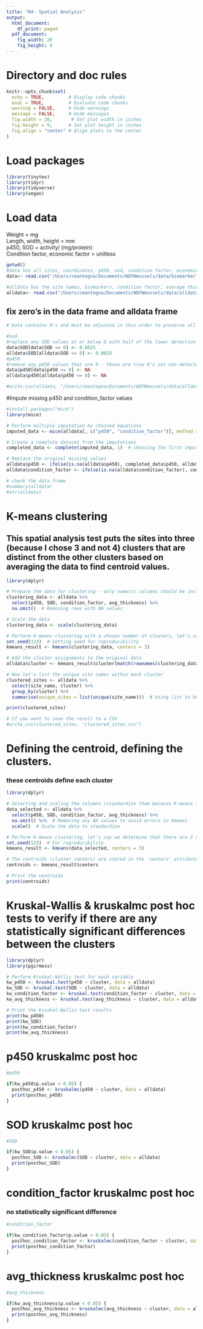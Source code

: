 ```yaml
---
title: "04- Spatial Analysis"
output:
  html_document:
    df_print: paged
  pdf_document: 
    fig_width: 20
    fig_height: 9
---
```


# Directory and doc rules

```r

knitr::opts_chunk$set(
  echo = TRUE,         # Display code chunks
  eval = TRUE,         # Evaluate code chunks
  warning = FALSE,     # Hide warnings
  message = FALSE,     # Hide messages
  fig.width = 20,       # Set plot width in inches
  fig.height = 9,      # Set plot height in inches
  fig.align = "center" # Align plots to the center
)

```

# Load packages

```r
library(tinytex)
library(tidyr)
library(tidyverse)
library(vegan)

```

# Load data
Weight = mg\
Length, width, height = mm\
p450, SOD = activity/ (mg/protein)\
Condition factor, economic factor = unitless
```r

getwd()
#data has all sites, coordinates, p450, sod, condition factor, economic factor data
data<- read.csv("/Users/cmantegna/Documents/WDFWmussels/data/biomarkerfull.csv")

#alldata has the site names, biomarkers, condition factor, average thickness and analyte data - each row is an individual sample
alldata<- read.csv("/Users/cmantegna/Documents/WDFWmussels/data/alldata.csv")

```

## fix zero's in the data frame and alldata frame

```r

# Data contains 0's and must be adjusted in this order to preserve all usable data.

#sod
#replace any SOD values at or below 0 with half of the lower detection limit of .005 (.005*.5). Lower detection limit determined by assay protocol by the manufacturer, Cayman.
data$SOD[data$SOD <= 0] <- 0.0025
alldata$SOD[alldata$SOD <= 0] <- 0.0025
#p450
#remove any p450 values that are 0 - those are true 0's not non-detectable. I am replacing with na so I don't lose the entire row of data, including the SOD values.
data$p450[data$p450 <= 0] <- NA
alldata$p450[alldata$p450 <= 0] <- NA

#write.csv(alldata, "/Users/cmantegna/Documents/WDFWmussels/data/alldata.csv")
```

#Impute missing p450 and condition_factor values 
```r
#install.packages("mice")
library(mice)

# Perform multiple imputation by chained equations
imputed_data <- mice(alldata[, c("p450", "condition_factor")], method = 'pmm', m = 5)  # m is the number of datasets

# Create a complete dataset from the imputations
completed_data <- complete(imputed_data, 1)  # choosing the first imputed dataset for simplicity

# Replace the original missing values
alldata$p450 <- ifelse(is.na(alldata$p450), completed_data$p450, alldata$p450)
alldata$condition_factor <- ifelse(is.na(alldata$condition_factor), completed_data$condition_factor, alldata$condition_factor)

```

```r
# check the data frame
#summary(alldata)
#str(alldata)
```

# K-means clustering
## This spatial analysis test puts the sites into three (because I chose 3 and not 4) clusters that are distinct from the other clusters based on averaging the data to find centroid values.
```r
library(dplyr)

# Prepare the data for clustering - only numeric columns should be included
clustering_data <- alldata %>%
  select(p450, SOD, condition_factor, avg_thickness) %>%
  na.omit()  # Removing rows with NA values

# Scale the data
clustering_data <- scale(clustering_data)

# Perform K-means clustering with a chosen number of clusters, let's say 3 for this example
set.seed(123)  # Setting seed for reproducibility
kmeans_result <- kmeans(clustering_data, centers = 3)

# Add the cluster assignments to the original data
alldata$cluster <- kmeans_result$cluster[match(rownames(clustering_data), rownames(alldata))]

# Now let's list the unique site names within each cluster
clustered_sites <- alldata %>%
  select(site_name, cluster) %>%
  group_by(cluster) %>%
  summarise(unique_sites = list(unique(site_name)))  # Using list to keep it all within one dataframe

print(clustered_sites)

# If you want to save the result to a CSV
#write_csv(clustered_sites, "clustered_sites.csv")

```

# Defining the centroid, defining the clusters.
### these centroids define each cluster
```r
library(dplyr)

# Selecting and scaling the columns (standardize them because K-means is affected by scale)
data_selected <- alldata %>% 
  select(p450, SOD, condition_factor, avg_thickness) %>% 
  na.omit() %>%  # Removing any NA values to avoid errors in kmeans
  scale()  # Scale the data to standardize

# Perform K-means clustering, let's say we determine that there are 3 clusters
set.seed(123)  # For reproducibility
kmeans_result <- kmeans(data_selected, centers = 3)

# The centroids (cluster centers) are stored in the 'centers' attribute
centroids <- kmeans_result$centers

# Print the centroids
print(centroids)

```


# Kruskal-Wallis & kruskalmc post hoc tests to verify if there are any statistically significant differences between the clusters
```r
library(dplyr)
library(pgirmess)

# Perform Kruskal-Wallis test for each variable
kw_p450 <- kruskal.test(p450 ~ cluster, data = alldata)
kw_SOD <- kruskal.test(SOD ~ cluster, data = alldata)
kw_condition_factor <- kruskal.test(condition_factor ~ cluster, data = alldata)
kw_avg_thickness <- kruskal.test(avg_thickness ~ cluster, data = alldata)

# Print the Kruskal-Wallis test results
print(kw_p450)
print(kw_SOD)
print(kw_condition_factor)
print(kw_avg_thickness)

```
# p450 kruskalmc post hoc
```r
#p450

if(kw_p450$p.value < 0.05) {
  posthoc_p450 <- kruskalmc(p450 ~ cluster, data = alldata)
  print(posthoc_p450)
}

```

# SOD kruskalmc post hoc
```r
#SOD

if(kw_SOD$p.value < 0.05) {
  posthoc_SOD <- kruskalmc(SOD ~ cluster, data = alldata)
  print(posthoc_SOD)
}

```

# condition_factor kruskalmc post hoc
### no statistically significant difference
```r
#condition_factor

if(kw_condition_factor$p.value < 0.05) {
  posthoc_condition_factor <- kruskalmc(condition_factor ~ cluster, data = alldata)
  print(posthoc_condition_factor)
}

```

# avg_thickness kruskalmc post hoc
```r
#avg_thickness

if(kw_avg_thickness$p.value < 0.05) {
  posthoc_avg_thickness <- kruskalmc(avg_thickness ~ cluster, data = alldata)
  print(posthoc_avg_thickness)
}

```


